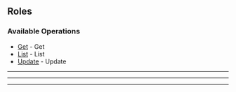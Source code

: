 
## Roles

### Available Operations

* [Get](/typescript/roles/get) - Get
* [List](/typescript/roles/list) - List
* [Update](/typescript/roles/update) - Update

---
<Get />

---
<List />

---
<Update />
